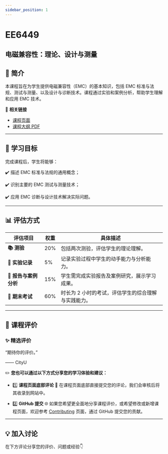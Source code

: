 ```yaml
---
sidebar_position: 1
---
```


# EE6449
## 电磁兼容性：理论、设计与测量

## **📘 简介**
本课程旨在为学生提供电磁兼容性（EMC）的基本知识，包括 EMC 标准与法规、测试与测量、以及设计与诊断技术。课程通过实验和案例分析，帮助学生理解和应用 EMC 技术。

🔗 **相关链接**
- [课程页面](https://www.cityu.edu.hk/catalogue/pg/202425/course/EE6449.htm)
- [课程大纲 PDF](https://www.cityu.edu.hk/catalogue/pg/202425/course/EE6449.pdf)

---

## **🎯 学习目标**

完成课程后，学生将能够：

✔️ 描述 EMC 标准与法规的通用概念；

✔️ 识别主要的 EMC 测试与测量技术；

✔️ 应用 EMC 诊断与设计技术解决实际问题。

---

## **📊 评估方式**

| **评估项目**          | **权重** | **具体描述**                                                                                       |
|----------------------|---------|---------------------------------------------------------------------------------------------------|
| **📚 测验**            | 20%     | 包括两次测验，评估学生的理论理解。                                                                |
| **📝 实验记录**       | 5%      | 记录实验过程中学生的动手能力与分析能力。                                                          |
| **📝 报告与案例分析**   | 15%     | 学生需完成实验报告及案例研究，展示学习成果。                                                      |
| **📖 期末考试**       | 60%     | 时长为 2 小时的考试，评估学生的综合理解与实践能力。                                                |

---

## **💬 课程评价**

### ✨ **精选评价**
<div className={commentStyles.commentBox}>
    <p className={commentStyles.commentText}>
        “期待你的评价。”
    </p>
    <p className={commentStyles.commentAuthor}>—— CityU</p>
</div>

✏️ **您也可以通过以下方式分享您的学习体验和建议：**

- 1️⃣ **课程页面底部评论**
💬 在课程页面底部直接提交您的评论，我们会审核后将其收录到网站中。

- 2️⃣ **GitHub 提交**
🌐 如果您希望更全面地分享课程评价，或希望修改或新增课程页面，欢迎参考 [Contributing](/contributing) 页面，通过 GitHub 提交您的贡献。

---

## **💡 加入讨论**

在下方评论分享您的评价、问题或经验👇
<Utterances />
